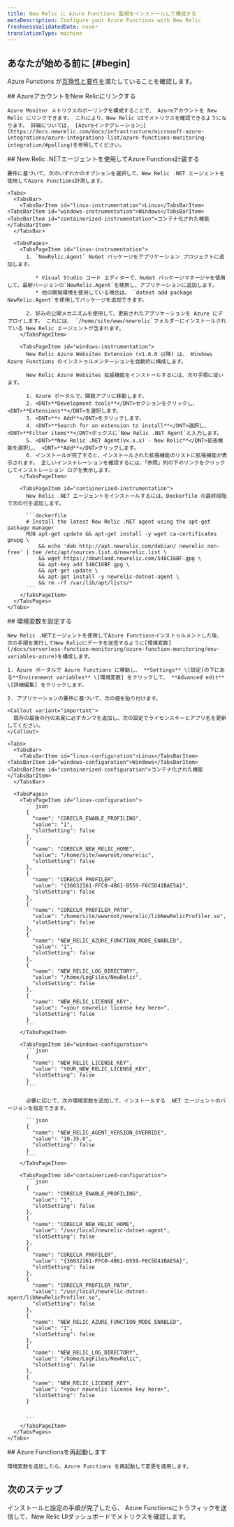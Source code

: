 ```yaml
---
title: New Relic に Azure Functions 監視をインストールして構成する
metaDescription: Configure your Azure Functions with New Relic
freshnessValidatedDate: never
translationType: machine
---
```


## あなたが始める前に [#begin]

Azure Functions が[互換性と要件を](/docs/serverless-function-monitoring/azure-function-monitoring/compatibility-requirement-azure-monitoring)満たしていることを確認します。

<Steps>
  <Step>
    ## AzureアカウントをNew Relicにリンクする

    Azure Monitor メトリクスのポーリングを構成することで、 Azureアカウントを New Relic にリンクできます。 これにより、New Relic UIでメトリクスを確認できるようになります。 詳細については、 [Azureインテグレーション」](https://docs.newrelic.com/docs/infrastructure/microsoft-azure-integrations/azure-integrations-list/azure-functions-monitoring-integration/#polling)を参照してください。
  </Step>

  <Step>
    ## New Relic .NETエージェントを使用してAzure Functions計装する

    要件に基づいて、次のいずれかのオプションを選択して、New Relic .NET エージェントを使用してAzure Functions計測します。

    <Tabs>
      <TabsBar>
        <TabsBarItem id="linux-instrumentation">Linux</TabsBarItem> <TabsBarItem id="windows-instrumentation">Windows</TabsBarItem> <TabsBarItem id="containerized-instrumentation">コンテナ化された機能</TabsBarItem>
      </TabsBar>

      <TabsPages>
        <TabsPageItem id="linux-instrumentation">
          1. `NewRelic.Agent` NuGet パッケージをアプリケーション プロジェクトに追加します。

             * Visual Studio コード エディターで、NuGet パッケージマネージャを使用して、最新バージョンの`NewRelic.Agent`を検索し、アプリケーションに追加します。
             * 他の開発環境を使用している場合は、 `dotnet add package NewRelic.Agent`を使用してパッケージを追加できます。

          2. 好みの公開メカニズムを使用して、更新されたアプリケーションを Azure にデプロイします。 これには、 `/home/site/www/newrelic`フォルダーにインストールされている New Relic エージェントが含まれます。
        </TabsPageItem>

        <TabsPageItem id="windows-instrumentation">
          New Relic Azure Websites Extension (v1.6.0 以降) は、 Windows Azure Functions のインストゥルメンテーションを自動的に構成します。

          New Relic Azure Websites 拡張機能をインストールするには、次の手順に従います。

          1. Azure ポータルで、関数アプリに移動します。
          2. <DNT>**Development tools**</DNT>セクションをクリックし、 <DNT>**Extensions**</DNT>を選択します。
          3. <DNT>**+ Add**</DNT>をクリックします。
          4. <DNT>**Search for an extension to install**</DNT>選択し、 <DNT>**Filter items**</DNT>ボックスに`New Relic .NET Agent`と入力します。
          5. <DNT>**New Relic .NET Agent(vx.x.x) - New Relic**</DNT>拡張機能を選択し、 <DNT>**Add**</DNT>クリックします。
          6. インストールが完了すると、インストールされた拡張機能のリストに拡張機能が表示されます。 正しいインストレーションを確認するには、「参照」列の下のリンクをクリックしてインストレーション ログを表示します。
        </TabsPageItem>

        <TabsPageItem id="containerized-instrumentation">
          New Relic .NET エージェントをインストールするには、Dockerfile の最終段階で次の行を追加します。

          ```dockerfile
          # Install the latest New Relic .NET agent using the apt-get package manager
          RUN apt-get update && apt-get install -y wget ca-certificates gnupg \
              && echo 'deb http://apt.newrelic.com/debian/ newrelic non-free' | tee /etc/apt/sources.list.d/newrelic.list \
              && wget https://download.newrelic.com/548C16BF.gpg \
              && apt-key add 548C16BF.gpg \
              && apt-get update \
              && apt-get install -y newrelic-dotnet-agent \
              && rm -rf /var/lib/apt/lists/*
          ```
        </TabsPageItem>
      </TabsPages>
    </Tabs>
  </Step>

  <Step>
    ## 環境変数を設定する

    New Relic .NETエージェントを使用してAzure Functionsインストゥルメントした後、次の手順を実行してNew Relicにデータを送信するように[環境変数](/docs/serverless-function-monitoring/azure-function-monitoring/env-variables-azure)を構成します。

    1. Azure ポータルで Azure Functions に移動し、 **Settings** \[設定]の下にある**Environment variables** \[環境変数] をクリックして、 **Advanced edit** \[詳細編集] をクリックします。

    2. アプリケーションの要件に基づいて、次の値を貼り付けます。

    <Callout variant="important">
      既存の最後の行の末尾に必ずカンマを追加し、次の設定でライセンスキーとアプリ名を更新してください。
    </Callout>

    <Tabs>
      <TabsBar>
        <TabsBarItem id="linux-configuration">Linux</TabsBarItem> <TabsBarItem id="windows-configuration">Windows</TabsBarItem> <TabsBarItem id="containerized-configuration">コンテナ化された機能</TabsBarItem>
      </TabsBar>

      <TabsPages>
        <TabsPageItem id="linux-configuration">
          ```json
          {
            "name": "CORECLR_ENABLE_PROFILING",
            "value": "1",
            "slotSetting": false
          },
          {
            "name": "CORECLR_NEW_RELIC_HOME",
            "value": "/home/site/wwwroot/newrelic",
            "slotSetting": false
          },
          {
            "name": "CORECLR_PROFILER",
            "value": "{36032161-FFC0-4B61-B559-F6C5D41BAE5A}",
            "slotSetting": false
          }, 
          {
            "name": "CORECLR_PROFILER_PATH",
            "value": "/home/site/wwwroot/newrelic/libNewRelicProfiler.so",
            "slotSetting": false
          },
          {
            "name": "NEW_RELIC_AZURE_FUNCTION_MODE_ENABLED",
            "value": "1",
            "slotSetting": false
          },
          {
            "name": "NEW_RELIC_LOG_DIRECTORY",
            "value": "/home/LogFiles/NewRelic",
            "slotSetting": false
          },
          {
            "name": "NEW_RELIC_LICENSE_KEY",
            "value": "<your newrelic license key here>",
            "slotSetting": false
          }
          ```
        </TabsPageItem>

        <TabsPageItem id="windows-configuration">
          ```json
          {
            "name": "NEW_RELIC_LICENSE_KEY",
            "value": "YOUR_NEW_RELIC_LICENSE_KEY",
            "slotSetting": false
          }
          ```

          必要に応じて、次の環境変数を追加して、インストールする .NET エージェントのバージョンを指定できます。

          ```json
          {
            "name": "NEW_RELIC_AGENT_VERSION_OVERRIDE",
            "value": "10.35.0",
            "slotSetting": false
          }
          ```
        </TabsPageItem>

        <TabsPageItem id="containerized-configuration">
          ```json
          {
            "name": "CORECLR_ENABLE_PROFILING",
            "value": "1",
            "slotSetting": false
          },
          {
            "name": "CORECLR_NEW_RELIC_HOME",
            "value": "/usr/local/newrelic-dotnet-agent",
            "slotSetting": false
          },
          {
            "name": "CORECLR_PROFILER",
            "value": "{36032161-FFC0-4B61-B559-F6C5D41BAE5A}",
            "slotSetting": false
          }, 
          {
            "name": "CORECLR_PROFILER_PATH",
            "value": "/usr/local/newrelic-dotnet-agent/libNewRelicProfiler.so",
            "slotSetting": false
          },
          {
            "name": "NEW_RELIC_AZURE_FUNCTION_MODE_ENABLED",
            "value": "1",
            "slotSetting": false
          },
          {
            "name": "NEW_RELIC_LOG_DIRECTORY",
            "value": "/home/LogFiles/NewRelic",
            "slotSetting": false
          },
          {
            "name": "NEW_RELIC_LICENSE_KEY",
            "value": "<your newrelic license key here>",
            "slotSetting": false
          }


          ```
        </TabsPageItem>
      </TabsPages>
    </Tabs>
  </Step>

  <Step>
    ## Azure Functionsを再起動します

    環境変数を追加したら、Azure Functions を再起動して変更を適用します。
  </Step>
</Steps>

## 次のステップ

インストールと設定の手順が完了したら、 Azure Functionsにトラフィックを送信して、New Relic UIダッシュボードでメトリクスを確認します。